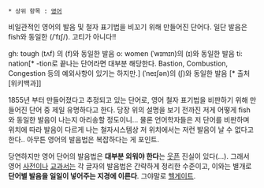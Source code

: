  * 상위 항목 : [[영어]]

비일관적인 영어의 발음 및 철자 표기법을 비꼬기 위해 만들어진 단어다. 일단 발음은 fish와 동일한 (/ˈfɪʃ/). 고티가 아니다!!

gh: tough (tʌf) 의 (f)와 동일한 발음
o: women (ˈwɪmɪn)의 (ɪ)와 동일한 발음 
ti: nation[* -tion로 끝나는 단어라면 대부분 해당한다. Bastion, Combustion, Congestion 등의 예외사항이 있기는 하지만.] (ˈneɪʃən)의 (ʃ)와 동일한 발음 [* 출처 [위키백과]]

1855년 부터 만들어졌다고 추정되고 있는 단어로, 영어 철자 표기법을 비판하기 위해 만들어진 단어 중 제일 유명하다고 한다.  당장 위의 설명을 보기 전까진 저게 어떻게 fish와 동일한 발음이 나는지 아리송할 정도이니...
물론 언어학자들은 저 단어를 비판하며 위치에 따라 발음이 다르게 나는 철자시스템상 저 위치에서는 저런 발음이 날 수 없다고 한다.. 아무튼 영어의 발음법은 복잡하다는 게 포인트.

당연하지만 영어 단어의 발음법은 '''대부분 외워야 한다'''는 [[웃프다|웃픈]] 진실이 있다(...). 그래서 영어 [[사전]]이나 [[교과서]]는 각 글자의 발음법은 간략하게 정리한 수준이고, 이와는 별개로 '''단어별 발음을 일일이 넣어주는 지경에 이른다'''. 그야말로 [[헬게이트]].
